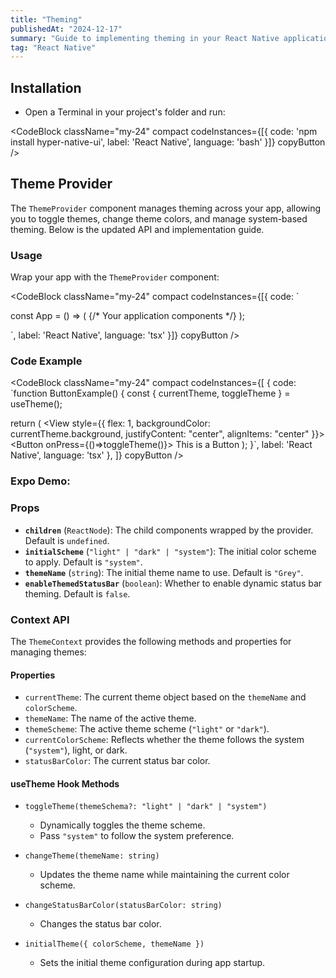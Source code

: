 ```yaml
---
title: "Theming"
publishedAt: "2024-12-17"
summary: "Guide to implementing theming in your React Native application."
tag: "React Native"
---
```


## Installation

* Open a Terminal in your project's folder and run:

<CodeBlock className="my-24" 
    compact
    codeInstances={[{
        code: 'npm install hyper-native-ui',
        label: 'React Native',
        language: 'bash'
    }]}
    copyButton
/>

## Theme Provider

The `ThemeProvider` component manages theming across your app, allowing you to toggle themes, change theme colors, and manage system-based theming. Below is the updated API and implementation guide.

### Usage

Wrap your app with the `ThemeProvider` component:

<CodeBlock className="my-24" 
    compact
    codeInstances={[{
        code: `

const App = () => (
  <ThemeProvider initialScheme="system" themeName="Grey" enableThemedStatusBar>
    {/* Your application components */}
  </ThemeProvider>
);

`,
        label: 'React Native',
        language: 'tsx'
    }]}
    copyButton
/>


### **Code Example**

<CodeBlock className="my-24"
    compact
    codeInstances={[
        {
            code: `function ButtonExample() {
  const { currentTheme, toggleTheme } = useTheme();

  return (
    <View style={{
      flex: 1,
      backgroundColor: currentTheme.background,
      justifyContent: "center",
      alignItems: "center"
    }}>
      <Button onPress={()=>toggleTheme()}>
        This is a Button
      </Button>
    </View>
  );
}`,
            label: 'React Native',
            language: 'tsx'
        },
    ]}
    copyButton
/>

### **Expo Demo:**
<div 
data-snack-id="@akashmondal0/theming-hyper-native-ui" 
data-snack-platform="web" 
data-snack-preview="true" 
data-snack-theme="dark" 
style={{
  "overflow":"hidden",
  "background":"#0C0D0E",
  "border":"1px solid var(--color-border)",
  "borderRadius":"4px",
  "height":"505px",
  "width":"100%"
}}></div>
<script async src="https://snack.expo.dev/embed.js"></script>

### Props
- **`children`** (`ReactNode`): The child components wrapped by the provider. Default is `undefined`.
- **`initialScheme`** (`"light" | "dark" | "system"`): The initial color scheme to apply. Default is `"system"`.
- **`themeName`** (`string`): The initial theme name to use. Default is `"Grey"`.
- **`enableThemedStatusBar`** (`boolean`): Whether to enable dynamic status bar theming. Default is `false`.

### Context API

The `ThemeContext` provides the following methods and properties for managing themes:

#### Properties

- `currentTheme`: The current theme object based on the `themeName` and `colorScheme`.
- `themeName`: The name of the active theme.
- `themeScheme`: The active theme scheme (`"light"` or `"dark"`).
- `currentColorScheme`: Reflects whether the theme follows the system (`"system"`), light, or dark.
- `statusBarColor`: The current status bar color.

#### useTheme Hook Methods

- `toggleTheme(themeSchema?: "light" | "dark" | "system")`
  - Dynamically toggles the theme scheme.
  - Pass `"system"` to follow the system preference.

- `changeTheme(themeName: string)`
  - Updates the theme name while maintaining the current color scheme.

- `changeStatusBarColor(statusBarColor: string)`
  - Changes the status bar color.

- `initialTheme({ colorScheme, themeName })`
  - Sets the initial theme configuration during app startup.